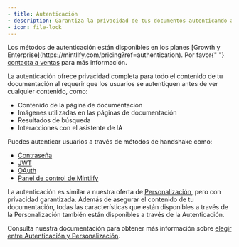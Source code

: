 ```yaml
---
- title: Autenticación
- description: Garantiza la privacidad de tus documentos autenticando a los usuarios
- icon: file-lock
---
```


<Info>
  Los métodos de autenticación están disponibles en los planes [Growth y Enterprise](https://mintlify.com/pricing?ref=authentication). Por favor{" "}
  <a href="mailto:sales@mintlify.com">contacta a ventas</a> para más información.
</Info>

La autenticación ofrece privacidad completa para todo el contenido de tu documentación al requerir que los usuarios se autentiquen antes de ver cualquier contenido, como:

* Contenido de la página de documentación
* Imágenes utilizadas en las páginas de documentación
* Resultados de búsqueda
* Interacciones con el asistente de IA

Puedes autenticar usuarios a través de métodos de handshake como:

* [Contraseña](./authentication-setup/password)
* [JWT](./authentication-setup/jwt)
* [OAuth](./authentication-setup/oauth)
* [Panel de control de Mintlify](./authentication-setup/mintlify)

La autenticación es similar a nuestra oferta de [Personalización](./personalization), pero con privacidad garantizada. Además de asegurar el contenido de tu documentación, todas las características que están disponibles a través de la Personalización también están disponibles a través de la Autenticación.

Consulta nuestra documentación para obtener más información sobre [elegir entre Autenticación y Personalización](./authentication-vs-personalization).

